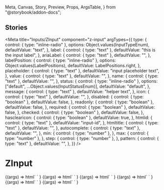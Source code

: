   Meta,
  Canvas,
  Story,
  Preview,
  Props,
  ArgsTable,
} from "@storybook/addon-docs";

## Stories

<Meta
  title="Inputs/ZInput"
  component="z-input"
  argTypes={{
    type: {
      control: { type: "inline-radio" },
      options: Object.values(InputTypeEnum),
      defaultValue: "text",
    },
    label: {
      control: { type: "text" },
      defaultValue: "this is the input label",
    },
    ariaLabel: {
      control: { type: "text" },
      defaultValue: "",
    },
    labelPosition: {
      control: { type: "inline-radio" },
      options: Object.values(LabelPositions),
      defaultValue: LabelPositions.right,
    },
    placeholder: {
      control: { type: "text" },
      defaultValue: "input placeholder text",
    },
    value: {
      control: { type: "text" },
      defaultValue: "",
    },
    name: {
      control: { type: "text" },
      defaultValue: "",
    },
    status: {
      control: { type: "inline-radio" },
      options: ["default", ...Object.values(InputStatusEnum)],
      defaultValue: "default",
    },
    message: {
      control: { type: "text" },
      defaultValue: "helper text",
    },
    icon: {
      control: { type: "text" },
      defaultValue: "",
    },
    disabled: {
      control: { type: "boolean" },
      defaultValue: false,
    },
    readonly: {
      control: { type: "boolean" },
      defaultValue: false,
    },
    required: {
      control: { type: "boolean" },
      defaultValue: false,
    },
    checked: {
      control: { type: "boolean" },
      defaultValue: false,
    },
    hasclearicon: {
      control: { type: "boolean" },
      defaultValue: true,
    },
    htmlid: {
      control: { type: "text" },
      defaultValue: "input-id",
    },
    htmltitle: {
      control: { type: "text" },
      defaultValue: "",
    },
    autocomplete: {
      control: { type: "text" },
      defaultValue: "",
    },
    min: {
      control: { type: "number" },
    },
    max: {
      control: { type: "number" },
    },
    step: {
      control: { type: "number" },
    },
    pattern: {
      control: { type: "text" },
      defaultValue: "",
    },
  }}
/>

# ZInput

<Canvas>
  <Story name="z-input - all props">
    {(args) =>
      html`
        <z-input
          type=${args.type}
          label=${args.label}
          aria-label=${args.ariaLabel}
          label-position=${args.labelPosition}
          placeholder=${args.placeholder}
          value=${args.value}
          name=${args.name}
          status=${args.status}
          message=${args.message}
          icon=${args.icon}
          disabled=${args.disabled}
          readonly=${args.readonly}
          required=${args.required}
          checked=${args.checked}
          hasclearicon=${args.hasclearicon}
          htmlid=${args.htmlid}
          htmltitle=${args.htmltitle}
          autocomplete=${args.autocomplete}
          min=${args.min}
          max=${args.max}
          step=${args.step}
          pattern=${args.pattern}
        ></z-input>
      `
    }
  </Story>
  <Story
    name="z-input text"
    parameters={{
      controls: {
        include: [
          "type",
          "label",
          "ariaLabel",
          "placeholder",
          "value",
          "name",
          "status",
          "message",
          "icon",
          "disabled",
          "readonly",
          "required",
          "hasclearicon",
          "htmlid",
          "htmltitle",
          "autocomplete",
        ],
      },
    }}
    argTypes={{
      type: {
        options: ["text", "password", "number", "email"],
      },
    }}
  >
    {(args) =>
      html`
        <z-input
          type=${args.type}
          label=${args.label}
          aria-label=${args.ariaLabel}
          placeholder=${args.placeholder}
          value=${args.value}
          name=${args.name}
          status=${args.status}
          message=${args.message}
          icon=${args.icon}
          disabled=${args.disabled}
          readonly=${args.readonly}
          required=${args.required}
          hasclearicon=${args.hasclearicon}
          htmlid=${args.htmlid}
          htmltitle=${args.htmltitle}
          autocomplete=${args.autocomplete}
        ></z-input>
      `
    }
  </Story>
  <Story
    name="z-input textarea"
    parameters={{
      controls: {
        include: [
          "type",
          "label",
          "ariaLabel",
          "placeholder",
          "value",
          "name",
          "status",
          "message",
          "disabled",
          "readonly",
          "required",
          "htmlid",
          "htmltitle",
        ],
      },
    }}
    argTypes={{
      type: {
        options: ["textarea"],
        defaultValue: "textarea",
      },
    }}
  >
    {(args) =>
      html`
        <z-input
          type=${args.type}
          label=${args.label}
          aria-label=${args.ariaLabel}
          placeholder=${args.placeholder}
          value=${args.value}
          name=${args.name}
          status=${args.status}
          message=${args.message}
          disabled=${args.disabled}
          readonly=${args.readonly}
          required=${args.required}
          htmlid=${args.htmlid}
          htmltitle=${args.htmltitle}
        ></z-input>
      `
    }
  </Story>
  <Story
    name="z-input checkbox"
    parameters={{
      controls: {
        include: [
          "type",
          "label",
          "ariaLabel",
          "labelPosition",
          "name",
          "disabled",
          "readonly",
          "required",
          "checked",
          "htmlid",
          "htmltitle",
        ],
      },
    }}
    argTypes={{
      type: {
        options: ["checkbox"],
        defaultValue: "checkbox",
      },
    }}
  >
    {(args) =>
      html`
        <z-input
          type="${args.type}"
          label=${args.label}
          aria-label=${args.ariaLabel}
          label-position=${args.labelPosition}
          name=${args.name}
          disabled=${args.disabled}
          readonly=${args.readonly}
          required=${args.required}
          checked=${args.checked}
          htmlid=${args.htmlid}
          htmltitle=${args.htmltitle}
        ></z-input>
      `
    }
  </Story>
  <Story
    name="z-input radio"
    parameters={{
      controls: {
        include: [
          "type",
          "label",
          "ariaLabel",
          "labelPosition",
          "name",
          "value",
          "disabled",
          "readonly",
          "required",
          "checked",
          "htmlid",
          "htmltitle",
        ],
      },
    }}
    argTypes={{
      type: {
        options: ["radio"],
        defaultValue: "radio",
      },
    }}
  >
    {(args) =>
      html`
        <z-input
          type=${args.type}
          label=${args.label}
          aria-label=${args.ariaLabel}
          label-position=${args.labelPosition}
          name=${args.name}
          value=${args.value}
          disabled=${args.disabled}
          readonly=${args.readonly}
          required=${args.required}
          checked=${args.checked}
          htmlid=${args.htmlid}
          htmltitle=${args.htmltitle}
        ></z-input>
      `
    }
  </Story>
  <Story
    name="z-input number"
    parameters={{
      controls: {
        include: ["type", "min", "max", "step", "value", "hasclearicon"],
      },
    }}
    argTypes={{
      type: {
        options: ["number"],
        defaultValue: "number",
      },
      min: {
        defaultValue: 1,
      },
      max: {
        defaultValue: 10,
      },
      step: {
        defaultValue: 1,
      },
      value: {
        defaultValue: "1",
      },
      hasclearicon: {
        defaultValue: false,
      },
    }}
  >
    {(args) =>
      html`
        <z-input
          type=${args.type}
          value=${args.value}
          min=${args.min}
          max=${args.max}
          step=${args.step}
          hasclearicon=${args.hasclearicon}
        ></z-input>
      `
    }
  </Story>
</Canvas>

<ArgsTable of="z-input" />
